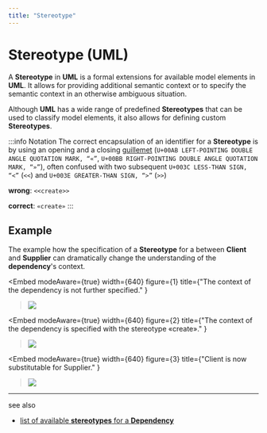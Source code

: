 ```yaml
---
title: "Stereotype"
---
```



# Stereotype (UML)

A **Stereotype** in **UML** is a formal extensions for available model elements in **UML**. It allows for providing
additional semantic context or to specify the semantic context in an otherwise ambiguous situation.

Although **UML** has a wide range of predefined **Stereotypes** that can be used to classify model elements, it also
allows for defining custom **Stereotypes**.

:::info Notation
The correct encapsulation of an identifier for a **Stereotype** is by using an opening and a closing [guillemet](https://en.wikipedia.org/wiki/Guillemet)
(`U+00AB LEFT-POINTING DOUBLE ANGLE QUOTATION MARK, “«”`, `U+00BB RIGHT-POINTING DOUBLE ANGLE QUOTATION MARK, “»”`),
often confused with two subsequent `U+003C LESS-THAN SIGN, “<”` (`<<`) and `U+003E GREATER-THAN SIGN, “>”` (`>>`)

**wrong**: `<<create>>`

**correct**: `«create»`
:::

## Example

The example how the specification of a **Stereotype** for a <GlosRef name="Dependency" file="uml.dependency" />
between **Client** and **Supplier** can dramatically change the understanding of the **dependency**'s context.



<Embed
    modeAware={true}
    width={640}
    figure={1}
    title={"The context of the dependency is not further specified." }
 ><img src={DependencyUmlSvg}  /></Embed>

<Embed
    modeAware={true}
    width={640}
    figure={2}
    title={"The context of the dependency is specified with the stereotype «create»." }
><img src={CreateUmlSvg}  /></Embed>

<Embed
    modeAware={true}
    width={640}
    figure={3}
    title={"Client is now substitutable for Supplier." }
><img src={SubstituteUmlSvg}  /></Embed>


-----
see also
 - [list of available **stereotypes** for a **Dependency**](/docs/toolbox/uml.dependency#dependency-stereotypes)





<BackButton />